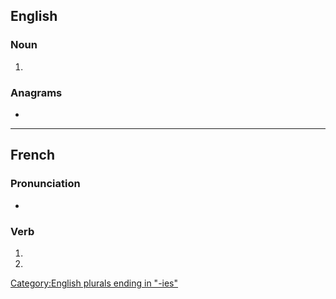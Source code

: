{{also|armoriés}}
==English==

===Noun===
{{head|en|noun form}}

# {{plural of|en|armory}}

===Anagrams===
* {{anagrams|en|a=aeimorrs|armoires}}

[[Category:English plurals ending in "-ies"]]

----

==French==

===Pronunciation===
* {{homophones|fr|armorie|armorient}}

===Verb===
{{head|fr|verb form}}

# {{inflection of|fr|armorier||2|s|pres|indc}}
# {{inflection of|fr|armorier||2|s|pres|subj}}